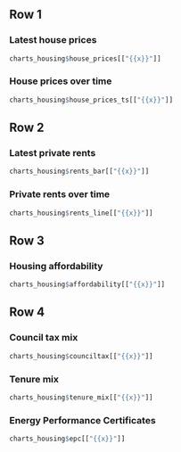 ## Row 1 {.tabset}

### Latest house prices

```r
charts_housing$house_prices[["{{x}}"]]
```

### House prices over time

```r
charts_housing$house_prices_ts[["{{x}}"]]
```

## Row 2 {.tabset}

### Latest private rents

```r
charts_housing$rents_bar[["{{x}}"]]
```

### Private rents over time

```r
charts_housing$rents_line[["{{x}}"]]
```

## Row 3

### Housing affordability

```r
charts_housing$affordability[["{{x}}"]]
```


## Row 4 {.tabset}

### Council tax mix

```r
charts_housing$counciltax[["{{x}}"]]
```

### Tenure mix

```r
charts_housing$tenure_mix[["{{x}}"]]
```

### Energy Performance Certificates

```r
charts_housing$epc[["{{x}}"]]
```